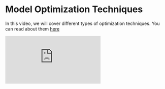 # Model Optimization Techniques

In this video, we will cover different types of optimization techniques. You can read about them [here](https://github.com/hotg-ai/tutorials/tree/main/lesson-7)

<iframe
  width={640}
  height={400}
  src="https://www.loom.com/embed/b767079edb9942d09bbc3316e587c389"
  frameBorder={0}
  allowFullScreen
></iframe>
